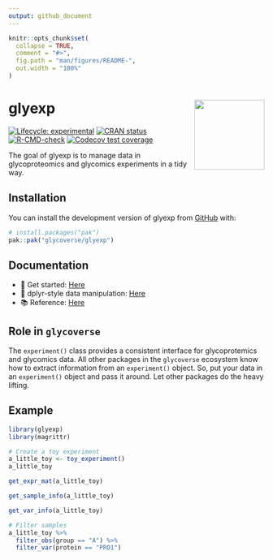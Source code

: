 ```yaml
---
output: github_document
---
```


<!-- README.md is generated from README.Rmd. Please edit that file -->

```r
knitr::opts_chunk$set(
  collapse = TRUE,
  comment = "#>",
  fig.path = "man/figures/README-",
  out.width = "100%"
)
```

# glyexp <a href="https://glycoverse.github.io/glyexp/"><img src="man/figures/logo.png" align="right" height="138" /></a>

<!-- badges: start -->
[![Lifecycle: experimental](https://img.shields.io/badge/lifecycle-experimental-orange.svg)](https://lifecycle.r-lib.org/articles/stages.html#experimental)
[![CRAN status](https://www.r-pkg.org/badges/version/glyexp)](https://CRAN.R-project.org/package=glyexp)
[![R-CMD-check](https://github.com/glycoverse/glyexp/actions/workflows/R-CMD-check.yaml/badge.svg)](https://github.com/glycoverse/glyexp/actions/workflows/R-CMD-check.yaml)
[![Codecov test coverage](https://codecov.io/gh/glycoverse/glyexp/graph/badge.svg)](https://app.codecov.io/gh/glycoverse/glyexp)
<!-- badges: end -->

The goal of glyexp is to manage data in glycoproteomics and glycomics experiments
in a tidy way.

## Installation

You can install the development version of glyexp from [GitHub](https://github.com/) with:

``` r
# install.packages("pak")
pak::pak("glycoverse/glyexp")
```

## Documentation

- 🚀 Get started: [Here](https://glycoverse.github.io/glyexp/articles/glyexp.html)
- 🔧 dplyr-style data manipulation: [Here](https://glycoverse.github.io/glyexp/articles/dplyr-style-functions.html)
- 📚 Reference: [Here](https://glycoverse.github.io/glyexp/reference/index.html)

## Role in `glycoverse`

The `experiment()` class provides a consistent interface for glycoprotemics and glycomics data.
All other packages in the `glycoverse` ecosystem know how to extract information from an `experiment()` object.
So, put your data in an `experiment()` object and pass it around.
Let other packages do the heavy lifting.

## Example

```r
library(glyexp)
library(magrittr)

# Create a toy experiment
a_little_toy <- toy_experiment()
a_little_toy
```

```r
get_expr_mat(a_little_toy)
```

```r
get_sample_info(a_little_toy)
```

```r
get_var_info(a_little_toy)
```

```r
# Filter samples
a_little_toy %>% 
  filter_obs(group == "A") %>%
  filter_var(protein == "PRO1")
```
